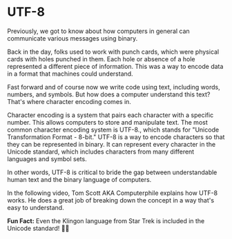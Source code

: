 
# UTF-8

Previously, we got to know about how computers in general can communicate various messages using binary.

Back in the day, folks used to work with punch cards, which were physical cards with holes punched in them. Each hole or absence of a hole represented a different piece of information. This was a way to encode data in a format that machines could understand.

Fast forward and of course now we write code using text, including words, numbers, and symbols. But how does a computer understand this text? That's where character encoding comes in.

Character encoding is a system that pairs each character with a specific number. This allows computers to store and manipulate text. The most common character encoding system is UTF-8., which stands for "Unicode Transformation Format - 8-bit." UTF-8 is a way to encode characters so that they can be represented in binary. It can represent every character in the Unicode standard, which includes characters from many different languages and symbol sets.

In other words, UTF-8 is critical to bride the gap between understandable human text and the binary language of computers.

In the following video, Tom Scott AKA Computerphile explains how UTF-8 works. He does a great job of breaking down the concept in a way that's easy to understand.

<YouTubeEmbed videoid="MijmeoH9LT4" height={400} params="controls=0" />

**Fun Fact:** Even the Klingon language from Star Trek is included in the Unicode standard! 🖖🏾
